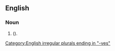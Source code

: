 {{also|paperknives}}
==English==

===Noun===
{{head|en|noun form|head=[[paper]]-[[knives]]}}

# {{plural of|en|paper-knife|nodot=1}} ({{alternative spelling of|en|paperknives|nocap=1|nodot=1}}).

[[Category:English irregular plurals ending in "-ves"]]